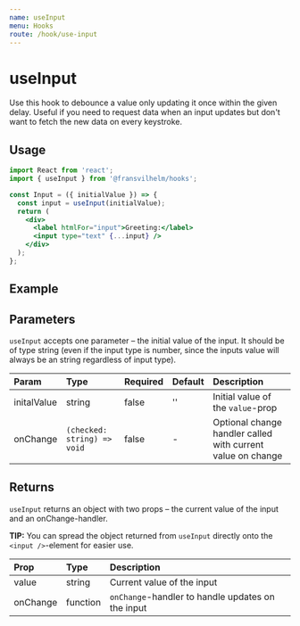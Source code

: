 ```yaml
---
name: useInput
menu: Hooks
route: /hook/use-input
---
```



# useInput

Use this hook to debounce a value only updating it once within the given delay.
Useful if you need to request data when an input updates but don't want to fetch
the new data on every keystroke.

## Usage

```jsx
import React from 'react';
import { useInput } from '@fransvilhelm/hooks';

const Input = ({ initialValue }) => {
  const input = useInput(initialValue);
  return (
    <div>
      <label htmlFor="input">Greeting:</label>
      <input type="text" {...input} />
    </div>
  );
};
```

## Example

<Playground>
  <UseInputExample />
</Playground>

## Parameters

`useInput` accepts one parameter – the initial value of the input. It should be
of type string (even if the input type is number, since the inputs value will
always be an string regardless of input type).

| Param       | Type                        | Required | Default | Description                                                 |
| :---------- | :-------------------------- | :------- | :------ | :---------------------------------------------------------- |
| initalValue | string                      | false    | ''      | Initial value of the `value`-prop                           |
| onChange    | `(checked: string) => void` | false    | -       | Optional change handler called with current value on change |

## Returns

`useInput` returns an object with two props – the current value of the input and
an onChange-handler.

**TIP:** You can spread the object returned from `useInput` directly onto the
`<input />`-element for easier use.

| Prop     | Type     | Description                                       |
| :------- | :------- | :------------------------------------------------ |
| value    | string   | Current value of the input                        |
| onChange | function | `onChange`-handler to handle updates on the input |
